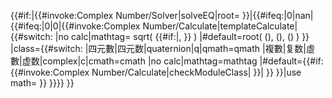 <includeonly>{{#if:{{{3|}}}{{{4|}}}{{{5|}}}{{{root|}}}|{{#invoke:Complex Number/Solver|solveEQ|root={{{root|}}} }}|{{#ifeq:{{{2|2}}}|0|nan|{{#ifeq:{{{1|1}}}|0|0|{{#invoke:Complex Number/Calculate|templateCalculate|{{#switch:{{lc:{{{number class|複數}}} }}
|no calc|mathtag= sqrt({{{1|1}}} {{#if:{{{2|}}}|, {{{2}}} }} )
|#default=root( ({{{1|1}}}), ({{{2|2}}}), ({{{number|1}}}) ) }}
|class={{#switch:{{lc:{{{number class|複數}}} }}
|四元數|四元数|quaternion|q|qmath=qmath
|複數|复数|虛數|虚数|complex|c|cmath=cmath
|no calc|mathtag=mathtag
|#default={{#if:{{#invoke:Complex Number/Calculate|checkModuleClass|{{{number class}}} }}|{{{number class}}} }} }}|use math={{{use math|no}}} }} }}}} }}</includeonly><noinclude>{{doc}}</noinclude>